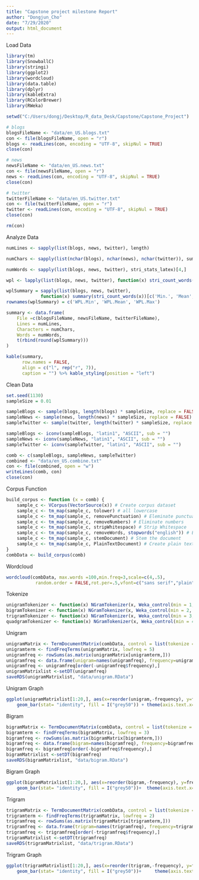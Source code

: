 ---
title: "Capstone project milestone Report"
author: "Dongjun_Cho"
date: "7/29/2020"
output: html_document
---
Load Data
```{r}

library(tm)
library(SnowballC)
library(stringi)
library(ggplot2) 
library(wordcloud)
library(data.table)
library(dplyr)
library(kableExtra)
library(RColorBrewer)
library(RWeka)

setwd("C:/Users/dongj/Desktop/R_data_Desk/Capstone/Capstone_Project")

# blogs
blogsFileName <- "data/en_US.blogs.txt"
con <- file(blogsFileName, open = "r")
blogs <- readLines(con, encoding = "UTF-8", skipNul = TRUE)
close(con)

# news
newsFileName <- "data/en_US.news.txt"
con <- file(newsFileName, open = "r")
news <- readLines(con, encoding = "UTF-8", skipNul = TRUE)
close(con)

# twitter
twitterFileName <- "data/en_US.twitter.txt"
con <- file(twitterFileName, open = "r")
twitter <- readLines(con, encoding = "UTF-8", skipNul = TRUE)
close(con)

rm(con)
```

Analyze Data
```{r}
numLines <- sapply(list(blogs, news, twitter), length)

numChars <- sapply(list(nchar(blogs), nchar(news), nchar(twitter)), sum)

numWords <- sapply(list(blogs, news, twitter), stri_stats_latex)[4,]

wpl <- lapply(list(blogs, news, twitter), function(x) stri_count_words(x))

wplSummary = sapply(list(blogs, news, twitter),
             function(x) summary(stri_count_words(x))[c('Min.', 'Mean', 'Max.')])
rownames(wplSummary) = c('WPL.Min', 'WPL.Mean', 'WPL.Max')

summary <- data.frame(
    File =c(blogsFileName, newsFileName, twitterFileName), 
    Lines = numLines,
    Characters = numChars,
    Words = numWords,
    t(rbind(round(wplSummary)))
)

kable(summary,
      row.names = FALSE,
      align = c("l", rep("r", 7)),
      caption = "") %>% kable_styling(position = "left")
```

Clean Data
```{r}
set.seed(1130)
sampleSize = 0.01

sampleBlogs <- sample(blogs, length(blogs) * sampleSize, replace = FALSE)
sampleNews <- sample(news, length(news) * sampleSize, replace = FALSE)
sampleTwitter <- sample(twitter, length(twitter) * sampleSize, replace = FALSE)

sampleBlogs <- iconv(sampleBlogs, "latin1", "ASCII", sub = "")
sampleNews <- iconv(sampleNews, "latin1", "ASCII", sub = "")
sampleTwitter <- iconv(sampleTwitter, "latin1", "ASCII", sub = "")

comb <- c(sampleBlogs, sampleNews, sampleTwitter)
combined <- "data/en_US.combine.txt"
con <- file(combined, open = "w")
writeLines(comb, con)
close(con)
```

Corpus Function
```{r}
build_corpus <- function (x = comb) {
    sample_c <- VCorpus(VectorSource(x)) # Create corpus dataset
    sample_c <- tm_map(sample_c, tolower) # all lowercase
    sample_c <- tm_map(sample_c, removePunctuation) # Eleminate punctuation
    sample_c <- tm_map(sample_c, removeNumbers) # Eliminate numbers
    sample_c <- tm_map(sample_c, stripWhitespace) # Strip Whitespace
    sample_c <- tm_map(sample_c, removeWords, stopwords("english")) # Eliminate English stop words
    sample_c <- tm_map(sample_c, stemDocument) # Stem the document
    sample_c <- tm_map(sample_c, PlainTextDocument) # Create plain text format
}
combData <- build_corpus(comb)

```


Wordcloud
```{r}
wordcloud(combData, max.words =100,min.freq=3,scale=c(4,.5), 
           random.order = FALSE,rot.per=.5,vfont=c("sans serif","plain"),colors=brewer.pal(8, "Dark2"))

```

Tokenize
```{r}
unigramTokenizer <- function(x) NGramTokenizer(x, Weka_control(min = 1, max = 1))
bigramTokenizer <- function(x) NGramTokenizer(x, Weka_control(min = 2, max = 2))
trigramTokenizer <- function(x) NGramTokenizer(x, Weka_control(min = 3, max = 3))
quadgramTokenizer <- function(x) NGramTokenizer(x, Weka_control(min = 4, max = 4))
```

Unigram
```{r}
unigramMatrix <- TermDocumentMatrix(combData, control = list(tokenize = unigramTokenizer))
unigramterm <- findFreqTerms(unigramMatrix, lowfreq = 5)
unigramfreq <- rowSums(as.matrix(unigramMatrix[unigramterm,]))
unigramfreq <- data.frame(unigram=names(unigramfreq), frequency=unigramfreq)
unigramfreq <- unigramfreq[order(-unigramfreq$frequency),]
unigramMatrixlist <-setDT(unigramfreq)
saveRDS(unigramMatrixlist, "data/unigram.RData")
```

Unigram Graph
```{r}
ggplot(unigramMatrixlist[1:20,], aes(x=reorder(unigram,-frequency), y=frequency)) +
    geom_bar(stat= "identity", fill = I("grey50")) + theme(axis.text.x=element_text(angle=90, hjust=1, vjust=0.5))+ labs(x="", y="Frequency")
```

Bigram
```{r}
bigramMatrix <- TermDocumentMatrix(combData, control = list(tokenize = bigramTokenizer))
bigramterm <- findFreqTerms(bigramMatrix, lowfreq = 3)
bigramfreq <- rowSums(as.matrix(bigramMatrix[bigramterm,]))
bigramfreq <- data.frame(bigram=names(bigramfreq), frequency=bigramfreq)
bigramfreq <- bigramfreq[order(-bigramfreq$frequency),]
bigramMatrixlist <-setDT(bigramfreq)
saveRDS(bigramMatrixlist, "data/bigram.RData")
```

Bigram Graph
```{r}
ggplot(bigramMatrixlist[1:20,], aes(x=reorder(bigram,-frequency), y=frequency)) +
    geom_bar(stat= "identity", fill = I("grey50"))+  theme(axis.text.x=element_text(angle=90, hjust=1, vjust=0.5))+ labs(x="", y="Frequency")
```

Trigram
```{r}
trigramMatrix <- TermDocumentMatrix(combData, control = list(tokenize = trigramTokenizer))
trigramterm <- findFreqTerms(trigramMatrix, lowfreq = 2)
trigramfreq <- rowSums(as.matrix(trigramMatrix[trigramterm,]))
trigramfreq <- data.frame(trigram=names(trigramfreq), frequency=trigramfreq)
trigramfreq <- trigramfreq[order(-trigramfreq$frequency),]
trigramMatrixlist <-setDT(trigramfreq)
saveRDS(trigramMatrixlist, "data/trigram.RData")
```

Trigram Graph
```{r}
ggplot(trigramMatrixlist[1:20,], aes(x=reorder(trigram,-frequency), y=frequency)) +
    geom_bar(stat= "identity", fill = I("grey50"))+     theme(axis.text.x=element_text(angle=90, hjust=1, vjust=0.5))+ labs(x="", y="Frequency")
```
